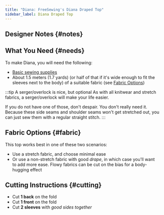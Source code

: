 ```yaml
---
title: "Diana: FreeSewing's Diana Draped Top"
sidebar_label: Diana Draped Top
---
```



<DocusaurusDoc>
  <DesignInfo design="diana" noDocsLink />
</DocusaurusDoc>

## Designer Notes {#notes}

<Notes />

## What You Need {#needs}

To make Diana, you will need the following:

- [Basic sewing supplies](/docs/sewing/basic-sewing-supplies)
- About 1.5 meters (1.7 yards) (or half of that if it's wide enough to fit the
  sleeves next to the body) of a suitable fabric (see [Fabric
  Options](#fabric))

:::tip A serger/overlock is nice, but optional
As with all knitwear and stretch fabrics, a serger/overlock will make your life
easier.

If you do not have one of those, don't despair. You don't really need it.
Because these side seams and shoulder seams won't get stretched out, you can
just sew them with a regular straight stitch.
:::

## Fabric Options {#fabric}

This top works best in one of these two scenarios:

- Use a stretch fabric, and choose minimal ease
- Or use a non-stretch fabric with good _drape_, in which case you'll want to
  add more ease. Flowy fabrics can be cut on the bias for a body-hugging effect

## Cutting Instructions {#cutting}

- Cut **1 back** on the fold
- Cut **1 front** on the fold
- Cut **2 sleeves** with _good sides together_
